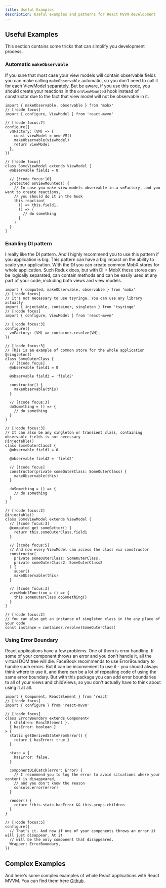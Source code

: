 ```yaml
---
title: Useful Examples
description: Useful examples and patterns for React MVVM development
---
```


## Useful Examples

This section contains some tricks that can simplify you development process.

### Automatic `makeObservable`

If you sure that most case your view models will contain observable fields you can make calling `makeObservable` automatic, so you don't need to call it for each ViewModel separately. But be aware, if you use this code, you should create your reactions in the `onViewMounted` hook instead of constructor due to the fact that view model will not be observable in it.

```tsx
import { makeObservable, observable } from 'mobx'
// [!code focus]
import { configure, ViewModel } from 'react-mvvm'

// [!code focus:7]
configure({
  vmFactory: (VM) => {
    const viewModel = new VM()
    makeObservable(viewModel)
    return viewModel
  },
})

// [!code focus]
class SomeViewModel extends ViewModel {
  @observable field1 = 0

  // [!code focus:10]
  protected onViewMounted() {
    // In case you make view models observable in a vmFactory, and you want to create reactions,
    // you should do it in the hook
    this.reaction(
      () => this.field1,
      () => {
        // do something
      }
    )
  }
}
```

### Enabling DI pattern

I really like the DI pattern. And I highly recommend you to use this pattern if you application is big. This pattern can have a big impact on the ability to scale your application. With the DI you can create common MobX stores for whole application. Such Redux does, but with DI + MobX these stores can be logically separated, can contain methods and can be easily used at any part of your code, including both views and view models.

```tsx
import { computed, makeObservable, observable } from 'mobx'
// [!code focus]
// It's not necessary to use tsyringe. You can use any library actually
import { injectable, container, singleton } from 'tsyringe'
// [!code focus]
import { configure, ViewModel } from 'react-mvvm'

// [!code focus:3]
configure({
  vmFactory: (VM) => container.resolve(VM),
})

// [!code focus:3]
// This is an example of common store for the whole application
@singleton()
class SomeOuterClass {
  // [!code focus]
  @observable field1 = 0

  @observable field2 = 'field2'

  constructor() {
    makeObservable(this)
  }

  // [!code focus:3]
  doSomething = () => {
    // do something
  }
}

// [!code focus:3]
// It can also be any singleton or transient class, containing observable fields is not necessary
@injectable()
class SomeOuterClass2 {
  @observable field1 = 0

  @observable field2 = 'field2'

  // [!code focus]
  constructor(private someOuterClass: SomeOuterClass) {
    makeObservable(this)
  }

  doSomething = () => {
    // do something
  }
}

// [!code focus:2]
@injectable()
class SomeViewModel extends ViewModel {
  // [!code focus:3]
  @computed get someGetter() {
    return this.someOuterClass.field1
  }

  // [!code focus:5]
  // And now every ViewModel can access the class via constructor
  constructor(
    private someOuterClass: SomeOuterClass,
    private someOuterClass2: SomeOuterClass2
  ) {
    super()
    makeObservable(this)
  }

  // [!code focus:3]
  viewModelFunction = () => {
    this.someOuterClass.doSomething()
  }
}

// [!code focus:2]
// You can also get an instance of singleton class in the any place of your code
const instance = container.resolve(SomeOuterClass)
```

### Using Error Boundary

React applications have a few problems. One of them is error handling. If some of your component throws an error and you don't handle it, all the virtual DOM tree will die. FaceBook recommends to use ErrorBoundary to handle such errors. But it can be inconvenient to use it - you should always think where to use it, and there can be a lot of repeating code of using the same error boundary. But with this package you can add error boundaries to all of your views and childViews, so you don't actually have to think about using it at all.

```tsx
import { Component, ReactElement } from 'react'
// [!code focus]
import { configure } from 'react-mvvm'

// [!code focus]
class ErrorBoundary extends Component<
  { children: ReactElement },
  { hasError: boolean }
> {
  static getDerivedStateFromError() {
    return { hasError: true }
  }

  state = {
    hasError: false,
  }

  componentDidCatch(error: Error) {
    // I recommend you to log the error to avoid situations where your content is disappeared,
    // and you don't know the reason
    console.error(error)
  }

  render() {
    return !this.state.hasError && this.props.children
  }
}

// [!code focus:5]
configure({
  // That's it. And now if one of your components throws an error it will just disappear. At it
  // will be the only component that disappeared.
  Wrapper: ErrorBoundary,
})
```

## Complex Examples

And here's some complex examples of whole React applications with React MVVM. You can find them here [Github](https://github.com/beautyfree/react-mvvm/tree/master/examples).
